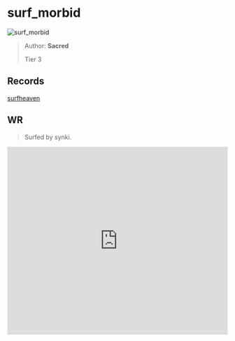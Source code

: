 
# surf_morbid

![surf_morbid](https://raw.githubusercontent.com/Sayt123/SurfMapPics/Maps-and-bonuses/csgo/surf_morbid.jpg)

> Author: **Sacred**
>
> Tier 3

## Records

[surfheaven](https://surfheaven.eu/map/surf_morbid)

## WR

> Surfed by synki.

<iframe
width="100%"
height="430"
src="https://www.youtube.com/embed/-af8-rgQo0k"
frameborder="0"
allow="accelerometer; autoplay; clipboard-write; encrypted-media; gyroscope; picture-in-picture"
allowFullScreen
/>

```md

[Surf Timer] - им ٠ waarschijnlijk finished in 01:07:94 (WR -00:01:47). Improving by 00:01:47
[Surf Timer] - им ٠ waarschijnlijk beat the map record! Rank: 1/726


```
                